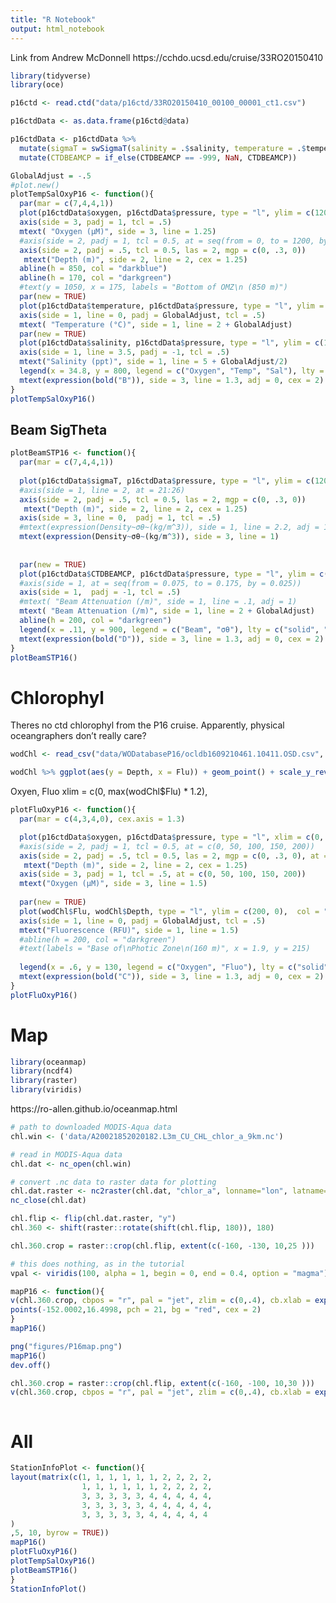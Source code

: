 ```yaml
---
title: "R Notebook"
output: html_notebook
---
```


Link from Andrew McDonnell
https://cchdo.ucsd.edu/cruise/33RO20150410

```r
library(tidyverse)
library(oce)
```

```r
p16ctd <- read.ctd("data/p16ctd/33RO20150410_00100_00001_ct1.csv")
```

```r
p16ctdData <- as.data.frame(p16ctd@data)
```

```r
p16ctdData <- p16ctdData %>%
  mutate(sigmaT = swSigmaT(salinity = .$salinity, temperature = .$temperature, pressure = .$pressure)) %>% 
  mutate(CTDBEAMCP = if_else(CTDBEAMCP == -999, NaN, CTDBEAMCP))
```


```r
GlobalAdjust = -.5
#plot.new()
plotTempSalOxyP16 <- function(){
  par(mar = c(7,4,4,1))
  plot(p16ctdData$oxygen, p16ctdData$pressure, type = "l", ylim = c(1200, 0), col = "slateblue1", lwd = 8, ylab = "", xlab = "", xaxt = "n", yaxt = "n")
  axis(side = 3, padj = 1, tcl = .5)
  mtext( "Oxygen (µM)", side = 3, line = 1.25)
  #axis(side = 2, padj = 1, tcl = 0.5, at = seq(from = 0, to = 1200, by = 200))
  axis(side = 2, padj = .5, tcl = 0.5, las = 2, mgp = c(0, .3, 0))
   mtext("Depth (m)", side = 2, line = 2, cex = 1.25)
  abline(h = 850, col = "darkblue") 
  abline(h = 170, col = "darkgreen")
  #text(y = 1050, x = 175, labels = "Bottom of OMZ\n (850 m)")
  par(new = TRUE)
  plot(p16ctdData$temperature, p16ctdData$pressure, type = "l", ylim = c(1200, 0), xlim = c(0, 30), col = "firebrick4", lwd = 2, ylab = "", xlab = "", axes = FALSE)
  axis(side = 1, line = 0, padj = GlobalAdjust, tcl = .5)
  mtext( "Temperature (°C)", side = 1, line = 2 + GlobalAdjust)
  par(new = TRUE)
  plot(p16ctdData$salinity, p16ctdData$pressure, type = "l", ylim = c(1200, 0), col = "gray20", lty = "dashed", lwd = 3, axes = FALSE, xlab = "", ylab = "")
  axis(side = 1, line = 3.5, padj = -1, tcl = .5)
  mtext("Salinity (ppt)", side = 1, line = 5 + GlobalAdjust/2)
  legend(x = 34.8, y = 800, legend = c("Oxygen", "Temp", "Sal"), lty = c("solid", "solid", "dashed"), col = c("slateblue1", "firebrick4", "gray20"), lwd = c(8, 2, 3))
  mtext(expression(bold("B")), side = 3, line = 1.3, adj = 0, cex = 2)
}
plotTempSalOxyP16()
```



## Beam SigTheta

```r
plotBeamSTP16 <- function(){
  par(mar = c(7,4,4,1))
  
  plot(p16ctdData$sigmaT, p16ctdData$pressure, type = "l", ylim = c(1200, 0), col = "gray40", lty = "dotted", lwd = 5, axes = FALSE, xlab = "", ylab = "")
  #axis(side = 1, line = 2, at = 21:26)
  axis(side = 2, padj = .5, tcl = 0.5, las = 2, mgp = c(0, .3, 0))
   mtext("Depth (m)", side = 2, line = 2, cex = 1.25)
  axis(side = 3, line = 0,  padj = 1, tcl = .5)
  #mtext(expression(Density~σθ~(kg/m^3)), side = 1, line = 2.2, adj = 1)
  mtext(expression(Density~σθ~(kg/m^3)), side = 3, line = 1)
  
  
  par(new = TRUE)
  plot(p16ctdData$CTDBEAMCP, p16ctdData$pressure, type = "l", ylim = c(1200, 0), col = "black", lwd = 3, ylab = "", xlab = "", xaxt = "n", yaxt = "n")
  #axis(side = 1, at = seq(from = 0.075, to = 0.175, by = 0.025))
  axis(side = 1,  padj = -1, tcl = .5)
  #mtext( "Beam Attenuation (/m)", side = 1, line = .1, adj = 1)
  mtext( "Beam Attenuation (/m)", side = 1, line = 2 + GlobalAdjust)
  abline(h = 200, col = "darkgreen")
  legend(x = .11, y = 900, legend = c("Beam", "σθ"), lty = c("solid", "dashed"), col = c( "black", "gray40"), lwd = c(8, 3, 5))
  mtext(expression(bold("D")), side = 3, line = 1.3, adj = 0, cex = 2)
}
plotBeamSTP16()

```


# Chlorophyl

Theres no ctd chlorophyl from the P16 cruise. Apparently, physical oceangraphers don't really care?




```r
wodChl <- read_csv("data/WODatabaseP16/ocldb1609210461.10411.OSD.csv", skip = 18, n_max = 25, col_names = FALSE) %>% select(Depth = X2, Flu = X5)
```

```r
wodChl %>% ggplot(aes(y = Depth, x = Flu)) + geom_point() + scale_y_reverse()
```

Oxyen, Fluo
xlim = c(0, max(wodChl$Flu) * 1.2),
```r

plotFluOxyP16 <- function(){
  par(mar = c(4,3,4,0), cex.axis = 1.3)

  plot(p16ctdData$oxygen, p16ctdData$pressure, type = "l", xlim = c(0, 210), ylim = c(200, 0), col = "slateblue1", lwd = 8, ylab = "", xlab = "", axes = FALSE)
  #axis(side = 2, padj = 1, tcl = 0.5, at = c(0, 50, 100, 150, 200))
  axis(side = 2, padj = .5, tcl = 0.5, las = 2, mgp = c(0, .3, 0), at = c(0, 50, 100, 150, 200))
   mtext("Depth (m)", side = 2, line = 2, cex = 1.25)
  axis(side = 3, padj = 1, tcl = .5, at = c(0, 50, 100, 150, 200))
  mtext("Oxygen (µM)", side = 3, line = 1.5)
  
  par(new = TRUE)
  plot(wodChl$Flu, wodChl$Depth, type = "l", ylim = c(200, 0),  col = "darkgreen", lty = "solid", lwd = 3, axes = FALSE, xlab = "", ylab = "")
  axis(side = 1, line = 0, padj = GlobalAdjust, tcl = .5)
  mtext("Fluorescence (RFU)", side = 1, line = 1.5)
  #abline(h = 200, col = "darkgreen")
  #text(labels = "Base of\nPhotic Zone\n(160 m)", x = 1.9, y = 215)
  
  legend(x = .6, y = 130, legend = c("Oxygen", "Fluo"), lty = c("solid", "solid"), col = c("slateblue1", "darkgreen"), lwd = c(8, 3))
  mtext(expression(bold("C")), side = 3, line = 1.3, adj = 0, cex = 2)
}
plotFluOxyP16()
```

# Map

```r
library(oceanmap)
library(ncdf4)
library(raster)
library(viridis)
```

https://ro-allen.github.io/oceanmap.html

```r
# path to downloaded MODIS-Aqua data
chl.win <- ('data/A20021852020182.L3m_CU_CHL_chlor_a_9km.nc')

# read in MODIS-Aqua data
chl.dat <- nc_open(chl.win)

# convert .nc data to raster data for plotting
chl.dat.raster <- nc2raster(chl.dat, "chlor_a", lonname="lon", latname="lat", date=T)
nc_close(chl.dat)
```

```r
chl.flip <- flip(chl.dat.raster, "y")
chl.360 <- shift(raster::rotate(shift(chl.flip, 180)), 180)
```

```r
chl.360.crop = raster::crop(chl.flip, extent(c(-160, -130, 10,25 ))) 
```

```r
# this does nothing, as in the tutorial
vpal <- viridis(100, alpha = 1, begin = 0, end = 0.4, option = "magma")
```

```r
mapP16 <- function(){
v(chl.360.crop, cbpos = "r", pal = "jet", zlim = c(0,.4), cb.xlab = expression("Chlorophyll-a (mg m"^-3*")"), bwd = 0.01, grid = F, replace.na = F, width = 10, height = 5)
points(-152.0002,16.4998, pch = 21, bg = "red", cex = 2)
}
mapP16()

png("figures/P16map.png")
mapP16()
dev.off()
```
```r
chl.360.crop = raster::crop(chl.flip, extent(c(-160, -100, 10,30 ))) 
v(chl.360.crop, cbpos = "r", pal = "jet", zlim = c(0,.4), cb.xlab = expression("Chlorophyll-a (mg m"^-3*")"), width = 20)
```

```r

```


# All

```r
StationInfoPlot <- function(){
layout(matrix(c(1, 1, 1, 1, 1, 1, 2, 2, 2, 2,
                1, 1, 1, 1, 1, 1, 2, 2, 2, 2,
                3, 3, 3, 3, 3, 4, 4, 4, 4, 4, 
                3, 3, 3, 3, 3, 4, 4, 4, 4, 4, 
                3, 3, 3, 3, 3, 4, 4, 4, 4, 4
)
,5, 10, byrow = TRUE))
mapP16()
plotFluOxyP16()
plotTempSalOxyP16()
plotBeamSTP16()
}
StationInfoPlot()
```


